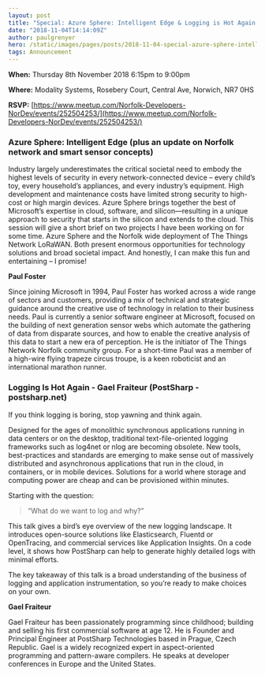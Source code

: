 ```yaml
---
layout: post
title: "Special: Azure Sphere: Intelligent Edge & Logging is Hot Again (with free food!)"
date: "2018-11-04T14:14:09Z"
author: paulgrenyer
hero: /static/images/pages/posts/2018-11-04-special-azure-sphere-intelligent-edge-and-logging-is-hot-again-with-free-food/hero.png
tags: Announcement
---
```


**When:** Thursday 8th November 2018 6:15pm to 9:00pm

**Where:** Modality Systems, Rosebery Court, Central Ave, Norwich, NR7 0HS

**RSVP:** [https://www.meetup.com/Norfolk-Developers-NorDev/events/252504253/](https://www.meetup.com/Norfolk-Developers-NorDev/events/252504253/)

### Azure Sphere: Intelligent Edge (plus an update on Norfolk network and smart sensor concepts)

Industry largely underestimates the critical societal need to embody the highest levels of security in every network-connected device – every child’s toy, every household’s appliances, and every industry’s equipment. High development and maintenance costs have limited strong security to high-cost or high margin devices. Azure Sphere brings together the best of Microsoft’s expertise in cloud, software, and silicon—resulting in a unique approach to security that starts in the silicon and extends to the cloud. This session will give a short brief on two projects I have been working on for some time. Azure Sphere and the Norfolk wide deployment of The Things Network LoRaWAN. Both present enormous opportunities for technology solutions and broad societal impact. And honestly, I can make this fun and entertaining – I promise!

**Paul Foster**

Since joining Microsoft in 1994, Paul Foster has worked across a wide range of sectors and customers, providing a mix of technical and strategic guidance around the creative use of technology in relation to their business needs. Paul is currently a senior software engineer at Microsoft, focused on the building of next generation sensor webs which automate the gathering of data from disparate sources, and how to enable the creative analysis of this data to start a new era of perception. He is the initiator of The Things Network Norfolk community group. For a short-time Paul was a member of a high-wire flying trapeze circus troupe, is a keen roboticist and an international marathon runner.

### Logging Is Hot Again - Gael Fraiteur (PostSharp - postsharp.net)

If you think logging is boring, stop yawning and think again.

Designed for the ages of monolithic synchronous applications running in data centers or on the desktop, traditional text-file-oriented logging frameworks such as log4net or nlog are becoming obsolete. New tools, best-practices and standards are emerging to make sense out of massively distributed and asynchronous applications that run in the cloud, in containers, or in mobile devices. Solutions for a world where storage and computing power are cheap and can be provisioned within minutes.

Starting with the question:

> “What do we want to log and why?”

This talk gives a bird’s eye overview of the new logging landscape. It introduces open-source solutions like Elasticsearch, Fluentd or OpenTracing, and commercial services like Application Insights. On a code level, it shows how PostSharp can help to generate highly detailed logs with minimal efforts.

The key takeaway of this talk is a broad understanding of the business of logging and application instrumentation, so you’re ready to make choices on your own.

**Gael Fraiteur**

Gael Fraiteur has been passionately programming since childhood; building and selling his first commercial software at age 12. He is Founder and Principal Engineer at PostSharp Technologies based in Prague, Czech Republic. Gael is a widely recognized expert in aspect-oriented programming and pattern-aware compilers. He speaks at developer conferences in Europe and the United States.
